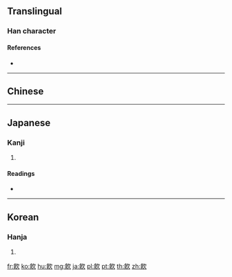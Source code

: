 {{character info/new}}
{{also|飲}}
==Translingual==

===Han character===
{{Han char|rn=184|rad=食|as=04|sn=13|four=|canj=OSNO|ids=⿰𩙿欠}}

====References====
* {{Han ref|kx=1417.190|dkj=44063|dj=1941.190|hdz=74445.081|uh=98EE|ud=39150}}

----

==Chinese==
{{zh-see|飲|v}}

----

==Japanese==

===Kanji===
{{ja-kanji|grade=|rs=食04|style=ky|shin=飲}}

# {{defn|lang=ja|sort=食04}}

====Readings====
* {{ja-readings|on=[[いん]] (in), [[おん]] (on)|kun=[[のむ]] (nomu)}}

----

==Korean==

===Hanja===
{{ko-hanja|hangeul=[[음]]|eumhun=|rv=eum|mr=ŭm|y=um}}

# {{defn|lang=ko|sort=食04}}

[[fr:飮]]
[[ko:飮]]
[[hu:飮]]
[[mg:飮]]
[[ja:飮]]
[[pl:飮]]
[[pt:飮]]
[[th:飮]]
[[zh:飮]]